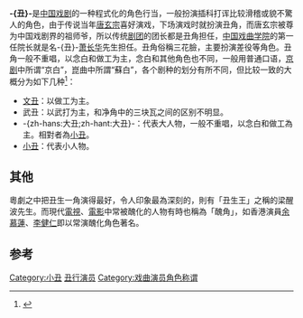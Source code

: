 {{other uses|丑角 (歌剧)}}
'''-{丑}-'''是[[中国|中国]][[戏剧|戏剧]]的一种程式化的角色行当，一般扮演插科打诨比较滑稽或貌不驚人的角色，由于传说当年[[唐玄宗|唐玄宗]]喜好演戏，下场演戏时就扮演丑角，而唐玄宗被尊为中国戏剧界的祖师爷，所以传统[[剧团|剧团]]的团长都是丑角担任，[[中国戏曲学院|中国戏曲学院]]的第一任院长就是名-{丑}-[[萧长华|萧长华]]先生担任。丑角俗稱三花臉，主要扮演差役等角色。丑角一般不重唱，以念白和做工为主，念白和其他角色也不同，一般用普通口语，[[京剧|京剧]]中所谓“京白”，崑曲中所謂“蘇白”，各个剧种的划分有所不同，但比较一致的大概分为如下几种<ref>{{Cite book|title=京剧文化词典|last=黄钧，徐希博主编|first=|publisher=上海：汉语大词典出版社|year=2001年12月|isbn=7-5432-0671-4|location=|pages=31-32}}</ref>：

* [[文丑_(戲曲行當)|文丑]]：以做工为主。
* 武丑：以武打为主，和净角中的三块瓦之间的区别不明显。
* -{zh-hans:大丑;zh-hant:大丑}-：代表大人物，一般不重唱，以念白和做工為主。相對者為[[小丑|小丑]]。
* [[小丑|小丑]]：代表小人物。

== 其他 ==
粵劇之中把丑生一角演得最好，令人印象最為深刻的，則有「丑生王」之稱的梁醒波先生。而現代[[電視|電視]]、[[電影|電影]]中常被醜化的人物有時也稱為「醜角」，如香港演員[[余慕蓮|余慕蓮]]、[[李健仁|李健仁]]即以常演醜化角色著名。

==参考==
{{reflist}}
{{行當}}

[[Category:小丑|Category:小丑]]
[[Category:丑行演员|]]
[[Category:戏曲演员角色称谓|Category:戏曲演员角色称谓]]